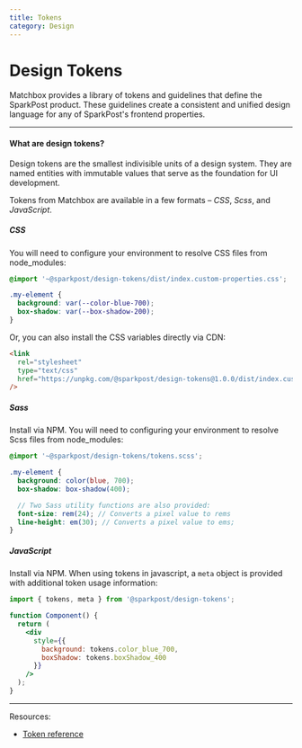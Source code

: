 ```yaml
---
title: Tokens
category: Design
---
```



# Design Tokens

Matchbox provides a library of tokens and guidelines that define the SparkPost product. These guidelines create a consistent and unified design language for any of SparkPost's frontend properties.

---

#### What are design tokens?

Design tokens are the smallest indivisible units of a design system. They are named entities with immutable values that serve as the foundation for UI development.

Tokens from Matchbox are available in a few formats – _CSS_, _Scss_, and _JavaScript_.

##### CSS

You will need to configure your environment to resolve CSS files from node_modules:

```css
@import '~@sparkpost/design-tokens/dist/index.custom-properties.css';

.my-element {
  background: var(--color-blue-700);
  box-shadow: var(--box-shadow-200);
}
```

Or, you can also install the CSS variables directly via CDN:

```html
<link
  rel="stylesheet"
  type="text/css"
  href="https://unpkg.com/@sparkpost/design-tokens@1.0.0/dist/index.custom-properties.css"
/>
```

##### Sass

Install via NPM. You will need to configuring your environment to resolve Scss files from node_modules:

```scss
@import '~@sparkpost/design-tokens/tokens.scss';

.my-element {
  background: color(blue, 700);
  box-shadow: box-shadow(400);

  // Two Sass utility functions are also provided:
  font-size: rem(24); // Converts a pixel value to rems
  line-height: em(30); // Converts a pixel value to ems;
}
```

##### JavaScript

Install via NPM. When using tokens in javascript, a `meta` object is provided with additional token usage information:

```jsx
import { tokens, meta } from '@sparkpost/design-tokens';

function Component() {
  return (
    <div
      style={{
        background: tokens.color_blue_700,
        boxShadow: tokens.boxShadow_400
      }}
    />
  );
}
```

---

Resources:

- [Token reference](/design/tokenreference)
